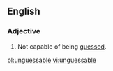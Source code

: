 ==English==

===Adjective===
{{en-adj}}

# Not capable of being [[guess]]ed.

[[pl:unguessable]]
[[vi:unguessable]]